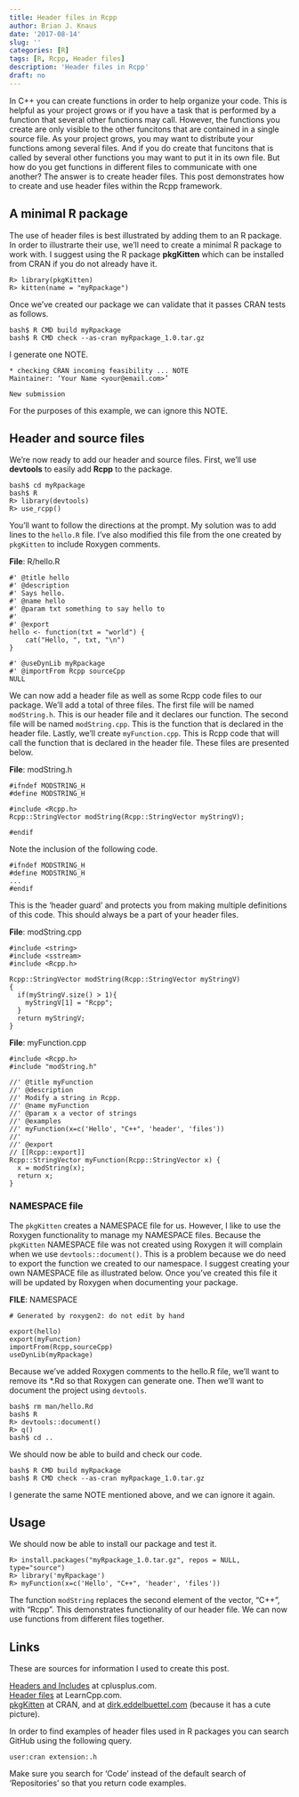 ```yaml
---
title: Header files in Rcpp
author: Brian J. Knaus
date: '2017-08-14'
slug: ''
categories: [R]
tags: [R, Rcpp, Header files]
description: 'Header files in Rcpp'
draft: no
---
```



In C++ you can create functions in order to help organize your code.
This is helpful as your project grows or if you have a task that is performed by a function that several other functions may call.
However, the functions you create are only visible to the other funcitons that are contained in a single source file.
As your project grows, you may want to distribute your functions among several files.
And if you do create that funcitons that is called by several other functions you may want to put it in its own file.
But how do you get functions in different files to communicate with one another?
The answer is to create header files.
This post demonstrates how to create and use header files within the Rcpp framework.


## A minimal R package


The use of header files is best illustrated by adding them to an R package.
In order to illustrarte their use, we'll need to create a minimal R package to work with.
I suggest using the R package **pkgKitten** which can be installed from CRAN if you do not already have it.


```
R> library(pkgKitten)
R> kitten(name = "myRpackage")
```

Once we've created our package we can validate that it passes CRAN tests as follows.

```
bash$ R CMD build myRpackage
bash$ R CMD check --as-cran myRpackage_1.0.tar.gz
```


I generate one NOTE.

```
* checking CRAN incoming feasibility ... NOTE
Maintainer: ‘Your Name <your@email.com>’

New submission
```

For the purposes of this example, we can ignore this NOTE.


## Header and source files


We're now ready to add our header and source files.
First, we'll use **devtools** to easily add **Rcpp** to the package.


```
bash$ cd myRpackage
bash$ R
R> library(devtools)
R> use_rcpp()
```

You'll want to follow the directions at the prompt.
My solution was to add lines to the `hello.R` file.
I've also modified this file from the one created by `pkgKitten` to include Roxygen comments.


**File**: R/hello.R
```
#' @title hello
#' @description
#' Says hello.
#' @name hello
#' @param txt something to say hello to
#' 
#' @export
hello <- function(txt = "world") {
    cat("Hello, ", txt, "\n")
}

#' @useDynLib myRpackage
#' @importFrom Rcpp sourceCpp
NULL
```


We can now add a header file as well as some Rcpp code files to our package.
We'll add a total of three files.
The first file will be named `modString.h`.
This is our header file and it declares our function.
The second file will be named `modString.cpp`.
This is the function that is declared in the header file.
Lastly, we'll create `myFunction.cpp`.
This is Rcpp code that will call the function that is declared in the header file.
These files are presented below.


**File**: modString.h
```
#ifndef MODSTRING_H
#define MODSTRING_H

#include <Rcpp.h>
Rcpp::StringVector modString(Rcpp::StringVector myStringV);

#endif
```

Note the inclusion of the following code.


```
#ifndef MODSTRING_H
#define MODSTRING_H
...
#endif
```

This is the 'header guard' and protects you from making multiple definitions of this code.
This should always be a part of your header files.


**File**: modString.cpp
```
#include <string>
#include <sstream>
#include <Rcpp.h>

Rcpp::StringVector modString(Rcpp::StringVector myStringV)
{
  if(myStringV.size() > 1){
    myStringV[1] = "Rcpp";
  }
  return myStringV;
}
```

**File**: myFunction.cpp
```
#include <Rcpp.h>
#include "modString.h"

//' @title myFunction
//' @description
//' Modify a string in Rcpp.
//' @name myFunction
//' @param x a vector of strings
//' @examples
//' myFunction(x=c('Hello', "C++", 'header', 'files'))
//' 
//' @export
// [[Rcpp::export]]
Rcpp::StringVector myFunction(Rcpp::StringVector x) {
  x = modString(x);
  return x;
}
```


### NAMESPACE file


The `pkgKitten` creates a NAMESPACE file for us.
However, I like to use the Roxygen functionality to manage my NAMESPACE files.
Because the `pkgKitten` NAMESPACE file was not created using Roxygen it will complain when we use `devtools::document()`.
This is  a problem because we do need to export the function we created to our namespace.
I suggest creating your own NAMESPACE file as illustrated below.
Once you've created this file it will be updated by Roxygen when documenting your package.


**FILE**: NAMESPACE
```
# Generated by roxygen2: do not edit by hand

export(hello)
export(myFunction)
importFrom(Rcpp,sourceCpp)
useDynLib(myRpackage)
```


Because we've added Roxygen comments to the hello.R file, we'll want to remove its *.Rd so that Roxygen can generate one.
Then we'll want to document the project using `devtools`.


```
bash$ rm man/hello.Rd
bash$ R
R> devtools::document()
R> q()
bash$ cd ..
```

We should now be able to build and check our code.


```
bash$ R CMD build myRpackage
bash$ R CMD check --as-cran myRpackage_1.0.tar.gz
```

I generate the same NOTE mentioned above, and we can ignore it again.


## Usage


We should now be able to install our package and test it.

```
R> install.packages("myRpackage_1.0.tar.gz", repos = NULL, type="source")
R> library('myRpackage')
R> myFunction(x=c('Hello', "C++", 'header', 'files'))
```

The function `modString` replaces the second element of the vector, "C++", with "Rcpp".
This demonstrates functionality of our header file.
We can now use functions from different files together.


## Links

These are sources for information I used to create this post.

[Headers and Includes](http://www.cplusplus.com/forum/articles/10627/) at cplusplus.com.    
[Header files](http://www.learncpp.com/cpp-tutorial/19-header-files/) at LearnCpp.com.    
[pkgKitten](https://CRAN.R-project.org/package=pkgKitten) at CRAN, and at [dirk.eddelbuettel.com ](http://dirk.eddelbuettel.com/code/pkgkitten.html) (because it has a cute picture).    


In order to find examples of header files used in R packages you can search GitHub using the following query.


```
user:cran extension:.h
```

Make sure you search for 'Code' instead of the default search of 'Repositories' so that you return code examples.

